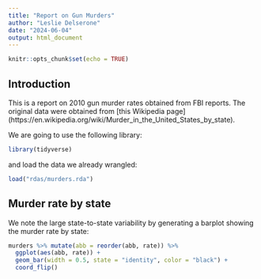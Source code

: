 ```yaml
---
title: "Report on Gun Murders"
author: "Leslie Delserone"
date: "2024-06-04"
output: html_document
---
```


```r
knitr::opts_chunk$set(echo = TRUE)
```

## Introduction

This is a report on 2010 gun murder rates obtained from FBI reports. The original data were obtained from [this Wikipedia page] (https://en.wikipedia.org/wiki/Murder_in_the_United_States_by_state).

We are going to use the following library:

```r
library(tidyverse)
```
and load the data we already wrangled:

```r
load("rdas/murders.rda")
```

## Murder rate by state

We note the large state-to-state variability by generating a barplot showing the murder rate by state:

```r
murders %>% mutate(abb = reorder(abb, rate)) %>%
  ggplot(aes(abb, rate)) +
  geom_bar(width = 0.5, state = "identity", color = "black") +
  coord_flip()
```


